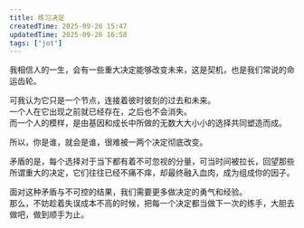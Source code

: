 ```yaml
---
title: 练习决定
createdTime: 2025-09-26 15:47
updatedTime: 2025-09-26 16:58
tags: ["jot"]
---
```


我相信人的一生，会有一些重大决定能够改变未来，这是契机，也是我们常说的命运齿轮。

可我认为它只是一个节点，连接着彼时彼刻的过去和未来。  
一个人在它出现之前就已经存在，之后也不会消失。  
而一个人的模样，是由基因和成长中所做的无数大大小小的选择共同塑造而成。

所以，你是谁，就会是谁，很难被一两个决定彻底改变。

矛盾的是，每个选择对于当下都有着不可忽视的分量，可当时间被拉长，回望那些所谓重大的决定，它们往往已经不痛不痒，却最终融入血肉，成为组成你的因子。

面对这种矛盾与不可控的结果，我们需要更多做决定的勇气和经验。  
那么，不妨趁着失误成本不高的时候，把每一个决定都当做下一次的练手，大胆去做吧，做到顺手为止。
